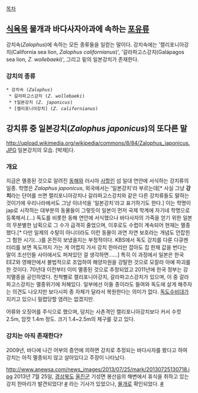 [[목차]]

== [[식육목]] 물개과 바다사자아과에 속하는 [[포유류]] ==
강치속(''Zalophus'')에 속하는 모든 종류들을 일컫는 말이다. 강치속에는 '캘리포니아강치(California sea lion, ''Zalophus californianus'')', '갈라파고스강치(Galápagos sea lion, ''Z. wollebaeki'')', 그리고 밑의 일본강치가 존재한다.

=== 강치의 종류 ===
 * 강치속 (''Zalophus'')
  * 갈라파고스강치 (''Z. wollebaeki'')
  * †일본강치 (''Z. japonicus'')
  * [캘리포니아강치] (''Z. californianus'')
== 강치류 중 일본강치(''Zalophus japonicus'')의 또다른 말 ==
http://upload.wikimedia.org/wikipedia/commons/8/84/Zalophus_japonicus.JPG
일본강치의 모습. [박제]다.

=== 개요 ===
지금은 멸종된 것으로 알려진 [[동해]]와 러시아 [[사할린]] 섬 일대 연안에 서식하는 강치류의 일종. 학명은 ''Zalophus japonicus'', 외국에서는 '일본강치'라 부르는데[* 사실 그냥 '''강치'''라는 단어를 쓰면 캘리포니아강치나 갈라파고스강치와 같은 다른 강치류들도 말하는 것이기에 우리나라에서도 그냥 이녀석을 '일본강치'라고 표기하기도 한다.]  이는 학명이 jap로 시작하는 대부분의 동물들이 그렇듯이 일본이 먼저 국제 학계에 자기네 학명으로 등록해서.(...) 독도를 비롯한 동해 연안에 서식했으나 바다사자의 가죽을 얻기 위한 일본의 무분별한 남획으로 그 수가 급격히 줄었으며, 이후로도 수렵이 계속되어 현재는 멸종했다.[* 다만 일제의 수탈이 아니더라도 이런 동물이 과연 자연 보호라는 개념도 안잡힌 그 험한 시기(...)를 온전히 보냈을지는 부정적이다. KBS에서 독도 강치를 다룬 다큐멘터리를 보면 독도까지 가는 게 어렵지 가서 강치 한마리만 잡아도 집 한채 값을 번다는 말이 조선인들 사이에서도 퍼져있던 걸 생각하면......] 특히 이 과정에서 일본은 한국 EEZ와 영해안에서 불법적으로 조업하여 해양자원을 강탈한 것으로 모잘라 아예 파괴를 한 것이다. 70년대 이전부터 이미 멸종된 것으로 추정되었고 2011년에 한국 정부는 강치멸종을 공인하였다. 친척뻘로 캘리포니아강치, 갈라파고스강치가 있으며, 이 중 갈라파고스강치는 멸종위기에 처해있다. 일부에선 이들 종이라도 들여와 독도에 살게 해주자는 의견도 나오지만 보다시피 종 자체가 달라서 복원한다는 의미가 없다. [[독도수비대]]가 지키고 있으니 밀렵당할 염려는 없겠지만.

어류와 오징어를 주식으로 했으며, 덩치는 사촌격인 캘리포니아강치보다 커서 수컷 2.5m, 암컷 1.4m 정도. 크기 1.4~2.5m의 체구를 갖고 있다.

=== 강치는 아직 존재한다? ===
2009년, 바다에 나간 어부의 증언에 의하면 강치로 추정되는 바다사자를 봤다고 하여 강치는 아직 멸종되지 않고 살아있다고 주장이 나타났다.

http://www.anewsa.com/news_images/2013/07/25/mark/20130725130718.jpg
2013년 7월 25일, [[경상북도]] [[울진]]군 기성면 봉산읍의 해변에서 휴식을 취하고 있는 강치 한마리가 발견되었다! [http://www.anewsa.com/detail.php?number=522998&thread=09r03 #] 라는 기사가 있었으나, [[물개]]로 확인되었다. [http://www.anewsa.com/detail.php?number=523322 #]

